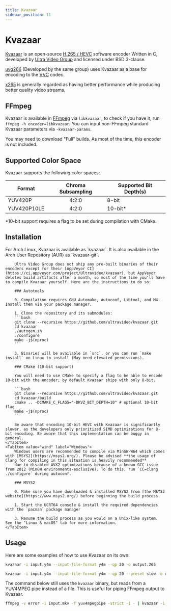 ```yaml
---
title: Kvazaar
sidebar_position: 11
---
```



# Kvazaar

[Kvazaar](https://github.com/ultravideo/kvazaar) is an open-source [H.265 / HEVC](/docs/video/HEVC) software encoder Written in C, developed by [Ultra Video Group](https://ultravideo.fi/) and licensed under BSD 3-clause.

[uvg266](/docs/encoders/uvg266) (Developed by the same group) uses Kvazaar as a base for encoding to the [VVC](/docs/video/VVC) codec.

[x265](/docs/encoders/x265) is generally regarded as having better performance while producing better quality video streams.

## FFmpeg

Kvazaar is available in [FFmpeg](../utilities/ffmpeg.mdx) via ``libkvazaar``, to check if you have it, run ``ffmpeg -h encoder=libkvazaar``. You can input non-FFmpeg standard Kvazaar parameters via ``-kvazaar-params``.

You may need to download "Full" builds. As most of the time, this encoder is not included.

## Supported Color Space

Kvazaar supports the following color spaces:

| Format           | Chroma Subsampling | Supported Bit Depth(s)|
|------------------|:------------------:|-----------------------|
| YUV420P          | 4:2:0              | 8-bit                 |
| YUV420P10LE      | 4:2:0              | 10-bit*               |

*10-bit support requires a flag to be set during compilation with CMake.

## Installation

<Tabs>
    <TabItem value="unixlike" label="Linux & macOS" default>
        For Arch Linux, Kvazaar is available as `kvazaar`. It is also available in the Arch User Repository (AUR) as `kvazaar-git`.

        Ultra Video Group does not ship any pre-built binaries of their encoders except for their [AppVeyor CI](https://ci.appveyor.com/project/Ultravideo/kvazaar), but AppVeyor deletes build artifacts after a month, so most of the time you'll have to compile Kvazaar yourself. Here are the instructions to do so:

        ### Autotools

        0. Compilation requires GNU Automake, Autoconf, Libtool, and M4. Install them via your package manager.

        1. Clone the repository and its submodules:
        ```bash
        git clone --recursive https://github.com/ultravideo/kvazaar.git
        cd kvazaar
        ./autogen.sh
        ./configure
        make -j$(nproc)
        ```

        3. Binaries will be available in `src`, or you can run `make install` on Linux to install (May need elevated permissions).

        ### CMake (10-bit support)

        You will need to use CMake to specify a flag to be able to encode 10-bit with the encoder; by default Kvazaar ships with only 8-bit.

        ```bash
        git clone --recursive https://github.com/ultravideo/kvazaar.git
        cd kvazaar/build
        cmake .. -DCMAKE_C_FLAGS="-DKVZ_BIT_DEPTH=10" # optional 10-bit flag
        make -j$(nproc)
        ```

        Be aware that encoding 10-bit HEVC with Kvazaar is significantly slower, as the developers only prioritized SIMD optimizations for 8-bit encoding. Be aware that this implementation can be buggy in general.
    </TabItem>
    <TabItem value="wind" label="Windows">
        Windows users are recommended to compile via MinGW-W64 which comes with [MSYS2](https://msys2.org/). Please be advised **the usage of Clang for compiling in this situation is heavily recommended**
        due to disabled AVX2 optimizations because of a known GCC issue from 2012 (MinGW environments-exclusive). To do this, run `CC=clang ./configure` during autoconf.

        ### MSYS2

        0. Make sure you have downloaded & installed MSYS2 from [the MSYS2 website](https://www.msys2.org/) before beginning the build process.

        1. Start the UCRT64 console & install the required dependencies with the `pacman` package manager

        3. Resume the build process as you would on a Unix-like system. See the "Linux & macOS" tab for more information.
    </TabItem>
</Tabs>

## Usage

Here are some examples of how to use Kvazaar on its own:

```bash title="Simple Y4M input with QP 20 and raw 265 bitstream output"
kvazaar -i input.y4m --input-file-format y4m --qp 20 -o output.265
```

```bash title="Preset slow, CRF 20, Y4M input"
kvazaar -i input.y4m --input-file-format y4m --qp 20 --preset slow -o output.265
```

The command below still uses the `kvazaar` binary, but reads from a YUV4MPEG pipe instead of a file. This is useful for piping FFmpeg output to Kvazaar.

```bash title="FFmpeg piping"
ffmpeg -v error -i input.mkv -f yuv4mpegpipe -strict -1 - | kvazaar -i - --input-file-format y4m --qp 20 --preset slow -o output.265
```
